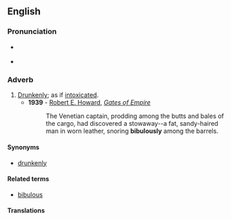 ==English==

===Pronunciation===
* {{a|RP|US}} {{IPA|/ˈbɪbjʊləsli/}}
* {{audio|en-us-listen.ogg|Audio (US)}}

===Adverb===
{{en-adv}}

# [[drunkenly|Drunkenly]]; as if [[intoxicated]].
#*'''1939''' - [[w:Robert E. Howard|Robert E. Howard]], ''[[s:Gates of Empire|Gates of Empire]]''
#*:The Venetian captain, prodding among the butts and bales of the cargo, had discovered a stowaway--a fat, sandy-haired man in worn leather, snoring '''bibulously''' among the barrels.

====Synonyms====
* {{sense|drunkenly}} [[drunkenly]]

====Related terms====
* [[bibulous]]

====Translations====
{{trans-top|drunkenly; as if intoxicated}}
{{trans-mid}}
{{trans-bottom}}